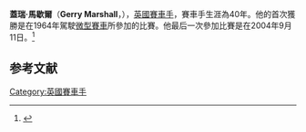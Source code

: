 '''蓋瑞·馬歇爾'''（'''Gerry Marshall'''，{{bd|1941年|11月16日|2005年|4月21日|catIdx=M}}），[[英國|英國]][[賽車手|賽車手]]，賽車手生涯為40年。他的首次獲勝是在1964年駕駛[[微型賽車|微型賽車]]所參加的比賽。他最后一次參加比賽是在2004年9月11日。<ref name="Autosport club racing characters">{{Cite news|url=https://www.autosport.com/national/feature/10922/the-greatest-club-racing-characters|title=The greatest club racing characters|work=[[Autosport|Autosport]]|date=5 January 2021|access-date=5 January 2021|last1=Lawrence|first1=Paul|last2=Pye|first2=Marcus|last3=Titchmarsh|first3=Ian|last4=Lickorish|first4=Stephen|url-access=subscription}}</ref>

==参考文献==
{{reflist}}

{{Authority control}}
{{DEFAULTSORT:Marshall}}
[[Category:英國賽車手|Category:英國賽車手]]